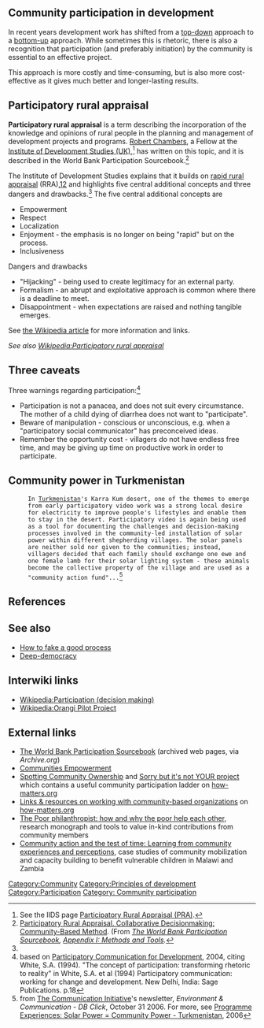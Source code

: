 {{topic header| default.png |Community participation}}
== Community participation in development ==

In recent years development work has shifted from a [[top-down]] approach to a [[Glossary_of_sustainability_terms#B|bottom-up]] approach. While sometimes this is rhetoric, there is also a recognition that participation (and preferably initiation) by the community is essential to an effective project. 

This approach is more costly and time-consuming, but is also more cost-effective as it gives much better and longer-lasting results.

==Participatory rural appraisal==

'''Participatory rural appraisal''' is a term describing the incorporation of the knowledge and opinions of rural people in the planning and management of development projects and programs. [[Robert Chambers]], a Fellow at the [[Institute of Development Studies (UK)]],<ref  name="IISD">See the IIDS page [http://www.iisd.org/casl/CASLGuide/PRA.htm Participatory Rural Appraisal (PRA)].</ref> has written on this topic, and it is described in the World Bank Participation Sourcebook.<ref>[http://www.worldbank.org/wbi/sourcebook/sba104.htm Participatory Rural Appraisal. Collaborative Decisionmaking: Community-Based Method]. (From ''[http://www.worldbank.org/wbi/sourcebook/sbhome.htm The World Bank Participation Sourcebook], [http://www.worldbank.org/wbi/sourcebook/sba1.htm Appendix I: Methods and Tools].''</ref>

The Institute of Development Studies explains that it builds on [[rapid rural appraisal]] (RRA),[http://www.iisd.org/casl/CASLGuide/RapidRuralAppraisal.htm][http://www.fao.org/docrep/W3241E/w3241e09.htm] and highlights five central additional concepts and three dangers and drawbacks.<ref name="IISD"/>
The five central additional concepts are
* Empowerment
* Respect
* Localization
* Enjoyment - the emphasis is no longer on being "rapid" but on the process.
* Inclusiveness

Dangers and drawbacks
* "Hijacking" - being used to create legitimacy for an external party.
* Formalism - an abrupt and exploitative approach is common where there is a deadline to meet.
* Disappointment - when expectations are raised and nothing tangible emerges.

See [[Wikipedia:Participatory rural appraisal|the Wikipedia article]] for more information and links.

''See also [[Wikipedia:Participatory rural appraisal]]''

==Three caveats==

Three warnings regarding participation:<ref>based on [http://www.southbound.com.my/communication/parcom.htm Participatory Communication for Development], 2004, citing White, S.A. (1994). "The concept of participation: transforming rhetoric to reality" in White, S.A. et al (1994) Participatory communication: working for change and development. New Delhi, India: Sage Publications. p.18</ref>
*Participation is not a panacea, and does not suit every circumstance. The mother of a child dying of diarrhea does not want to "participate". 
*Beware of manipulation - conscious or unconscious, e.g. when a "participatory social communicator" has preconceived ideas.
*Remember the opportunity cost - villagers do not have endless free time, and may be giving up time on productive work in order to participate.

== Community power in Turkmenistan ==

:<tt>In [[Turkmenistan]]'s Karra Kum desert, one of the themes to emerge from early participatory video work was a strong local desire for electricity to improve people's lifestyles and enable them to stay in the desert. Participatory video is again being used as a tool for documenting the challenges and decision-making processes involved in the community-led installation of solar power within different shepherding villages. The solar panels are neither sold nor given to the communities; instead, villagers decided that each family should exchange one ewe and one female lamb for their solar lighting system - these animals become the collective property of the village and are used as a "community action fund"...</tt><ref>from [http://www.comminit.com The Communication Initiative]'s newsletter, ''Environment & Communication - DB Click'', October 31 2006. For more, see [http://www.comminit.com/experiences/pds2006/experiences-3896.html Programme Experiences: Solar Power = Community Power - Turkmenistan], 2006</ref>

== References ==
<references/>

== See also ==

* [[How to fake a good process]]
* [[Deep-democracy]]

== Interwiki links ==

* [[Wikipedia:Participation (decision making)]]
* [[Wikipedia:Orangi Pilot Project]]

== External links ==

*[http://web.archive.org/web/20090114020844/http://www.worldbank.org/wbi/sourcebook/sbhome.htm The World Bank Participation Sourcebook] (archived web pages, via ''Archive.org'')
*[http://www.scn.org/cmp/modules/a-mod.htm Communities Empowerment]
*[http://www.how-matters.org/2010/09/13/spotting-community-ownership/ Spotting Community Ownership] and [http://www.how-matters.org/2011/04/27/not-your-project/ Sorry but it's not YOUR project] which contains a useful community participation ladder on [http://www.how-matters.org how-matters.org]
*[http://www.how-matters.org/links-resources/#orgdev Links & resources on working with community-based organizations] on [http://www.how-matters.org how-matters.org]
*[http://www.gsb.uct.ac.za/clpv/default.asp?intPageNr=37 The Poor philanthropist: how and why the poor help each other], research monograph and tools to value in-kind contributions from community members
*[http://www.crin.org/docs/testoftime.pdf Community action and the test of time: Learning from community experiences and perceptions], case studies of community mobilization and capacity building to benefit vulnerable children in Malawi and Zambia

[[Category:Community]]
[[Category:Principles of development]]
[[Category:Participation]]
[[Category: Community participation]]